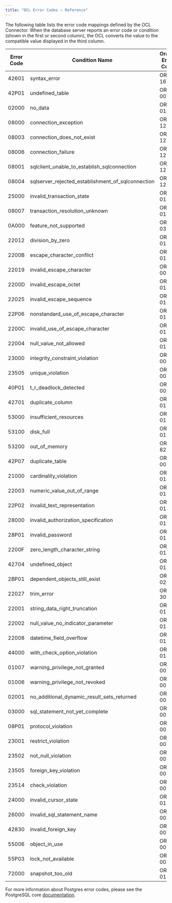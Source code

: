 ```yaml
---
title: "OCL Error Codes – Reference"
---
```


<div id="ocl_error_codes_reference" class="registered_link"></div>


The following table lists the error code mappings defined by the OCL Connector. When the database server reports an error code or condition (shown in the first or second column), the OCL converts the value to the compatible value displayed in the third column.

| Error Code | Condition Name                                        | Oracle Error Code |
| ---------- | ----------------------------------------------------- | ----------------- |
| 42601      | syntax_error                                         | ORA-16945         |
| 42P01      | undefined_table                                      | ORA-00942         |
| 02000      | no_data                                              | ORA-01403         |
| 08000      | connection_exception                                 | ORA-12545         |
| 08003      | connection_does_not_exist                          | ORA-12545         |
| 08006      | connection_failure                                   | ORA-12545         |
| 08001      | sqlclient_unable_to_establish_sqlconnection       | ORA-12545         |
| 08004      | sqlserver_rejected_establishment_of_sqlconnection | ORA-12545         |
| 25000      | invalid_transaction_state                           | ORA-01453         |
| 08007      | transaction_resolution_unknown                      | ORA-01453         |
| 0A000      | feature_not_supported                               | ORA-03001         |
| 22012      | division_by_zero                                    | ORA-01476         |
| 2200B      | escape_character_conflict                           | ORA-01424         |
| 22019      | invalid_escape_character                            | ORA-00911         |
| 2200D      | invalid_escape_octet                                | ORA-01424         |
| 22025      | invalid_escape_sequence                             | ORA-01424         |
| 22P06      | nonstandard_use_of_escape_character               | ORA-01424         |
| 2200C      | invalid_use_of_escape_character                   | ORA-01424         |
| 22004      | null_value_not_allowed                             | ORA-01400         |
| 23000      | integrity_constraint_violation                      | ORA-00001         |
| 23505      | unique_violation                                     | ORA-00001         |
| 40P01      | t_r_deadlock_detected                              | ORA-00060         |
| 42701      | duplicate_column                                     | ORA-01430         |
| 53000      | insufficient_resources                               | ORA-01659         |
| 53100      | disk_full                                            | ORA-01659         |
| 53200      | out_of_memory                                       | ORA-82100         |
| 42P07      | duplicate_table                                      | ORA-00955         |
| 21000      | cardinality_violation                                | ORA-01427         |
| 22003      | numeric_value_out_of_range                        | ORA-01426         |
| 22P02      | invalid_text_representation                         | ORA-01858         |
| 28000      | invalid_authorization_specification                 | ORA-01017         |
| 28P01      | invalid_password                                     | ORA-01017         |
| 2200F      | zero_length_character_string                       | ORA-01425         |
| 42704      | undefined_object                                     | ORA-01418         |
| 2BP01      | dependent_objects_still_exist                      | ORA-02429         |
| 22027      | trim_error                                           | ORA-30001         |
| 22001      | string_data_right_truncation                       | ORA-01401         |
| 22002      | null_value_no_indicator_parameter                 | ORA-01405         |
| 22008      | datetime_field_overflow                             | ORA-01800         |
| 44000      | with_check_option_violation                        | ORA-01402         |
| 01007      | warning_privilege_not_granted                      | ORA-00000         |
| 01006      | warning_privilege_not_revoked                      | ORA-00000         |
| 02001      | no_additional_dynamic_result_sets_returned       | ORA-00000         |
| 03000      | sql_statement_not_yet_complete                    | ORA-00000         |
| 08P01      | protocol_violation                                   | ORA-00000         |
| 23001      | restrict_violation                                   | ORA-00000         |
| 23502      | not_null_violation                                  | ORA-00000         |
| 23505      | foreign_key_violation                               | ORA-00000         |
| 23514      | check_violation                                      | ORA-00000         |
| 24000      | invalid_cursor_state                                | ORA-01001         |
| 26000      | invalid_sql_statement_name                         | ORA-00000         |
| 42830      | invalid_foreign_key                                 | ORA-00000         |
| 55006      | object_in_use                                       | ORA-00000         |
| 55P03      | lock_not_available                                  | ORA-00054         |
| 72000      | snapshot_too_old                                    | ORA-01555         |

For more information about Postgres error codes, please see the PostgreSQL core [documentation](https://www.postgresql.org/docs/12/static/errcodes-appendix.html).
